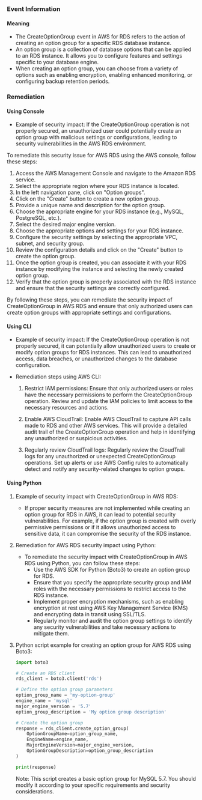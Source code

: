 
### Event Information

#### Meaning

- The CreateOptionGroup event in AWS for RDS refers to the action of creating an option group for a specific RDS database instance.
- An option group is a collection of database options that can be applied to an RDS instance. It allows you to configure features and settings specific to your database engine.
- When creating an option group, you can choose from a variety of options such as enabling encryption, enabling enhanced monitoring, or configuring backup retention periods.

### Remediation

#### Using Console

- Example of security impact: If the CreateOptionGroup operation is not properly secured, an unauthorized user could potentially create an option group with malicious settings or configurations, leading to security vulnerabilities in the AWS RDS environment.

To remediate this security issue for AWS RDS using the AWS console, follow these steps:

1. Access the AWS Management Console and navigate to the Amazon RDS service.
2. Select the appropriate region where your RDS instance is located.
3. In the left navigation pane, click on "Option groups".
4. Click on the "Create" button to create a new option group.
5. Provide a unique name and description for the option group.
6. Choose the appropriate engine for your RDS instance (e.g., MySQL, PostgreSQL, etc.).
7. Select the desired major engine version.
8. Choose the appropriate options and settings for your RDS instance.
9. Configure the security settings by selecting the appropriate VPC, subnet, and security group.
10. Review the configuration details and click on the "Create" button to create the option group.
11. Once the option group is created, you can associate it with your RDS instance by modifying the instance and selecting the newly created option group.
12. Verify that the option group is properly associated with the RDS instance and ensure that the security settings are correctly configured.

By following these steps, you can remediate the security impact of CreateOptionGroup in AWS RDS and ensure that only authorized users can create option groups with appropriate settings and configurations.

#### Using CLI

- Example of security impact: If the CreateOptionGroup operation is not properly secured, it can potentially allow unauthorized users to create or modify option groups for RDS instances. This can lead to unauthorized access, data breaches, or unauthorized changes to the database configuration.

- Remediation steps using AWS CLI:
  1. Restrict IAM permissions: Ensure that only authorized users or roles have the necessary permissions to perform the CreateOptionGroup operation. Review and update the IAM policies to limit access to the necessary resources and actions.
  
  2. Enable AWS CloudTrail: Enable AWS CloudTrail to capture API calls made to RDS and other AWS services. This will provide a detailed audit trail of the CreateOptionGroup operation and help in identifying any unauthorized or suspicious activities.
  
  3. Regularly review CloudTrail logs: Regularly review the CloudTrail logs for any unauthorized or unexpected CreateOptionGroup operations. Set up alerts or use AWS Config rules to automatically detect and notify any security-related changes to option groups.

#### Using Python

1. Example of security impact with CreateOptionGroup in AWS RDS:
   - If proper security measures are not implemented while creating an option group for RDS in AWS, it can lead to potential security vulnerabilities. For example, if the option group is created with overly permissive permissions or if it allows unauthorized access to sensitive data, it can compromise the security of the RDS instance.

2. Remediation for AWS RDS security impact using Python:
   - To remediate the security impact with CreateOptionGroup in AWS RDS using Python, you can follow these steps:
     - Use the AWS SDK for Python (Boto3) to create an option group for RDS.
     - Ensure that you specify the appropriate security group and IAM roles with the necessary permissions to restrict access to the RDS instance.
     - Implement proper encryption mechanisms, such as enabling encryption at rest using AWS Key Management Service (KMS) and encrypting data in transit using SSL/TLS.
     - Regularly monitor and audit the option group settings to identify any security vulnerabilities and take necessary actions to mitigate them.

3. Python script example for creating an option group for AWS RDS using Boto3:
   ```python
   import boto3

   # Create an RDS client
   rds_client = boto3.client('rds')

   # Define the option group parameters
   option_group_name = 'my-option-group'
   engine_name = 'mysql'
   major_engine_version = '5.7'
   option_group_description = 'My option group description'

   # Create the option group
   response = rds_client.create_option_group(
       OptionGroupName=option_group_name,
       EngineName=engine_name,
       MajorEngineVersion=major_engine_version,
       OptionGroupDescription=option_group_description
   )

   print(response)
   ```
   Note: This script creates a basic option group for MySQL 5.7. You should modify it according to your specific requirements and security considerations.

